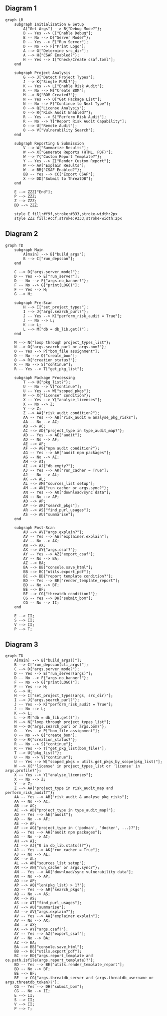 ## Diagram 1
```mermaid
graph LR
    subgraph Initialization & Setup
        A["Get Args"] --> B{"Debug Mode?"};
        B -- Yes --> C["Enable Debug"];
        B -- No --> D{"Server Mode?"};
        D -- Yes --> E["Run Server"];
        D -- No --> F["Print Logo"];
        A --> G["Determine src_dir"];
        A --> H{"CSAF Enabled?"};
        H -- Yes --> I["Check/Create csaf.toml"];
    end
    
    subgraph Project Analysis
        G --> J["Detect Project Types"];
        J --> K{"Single PURL?"};
        K -- Yes --> L["Enable Risk Audit"];
        K -- No --> M["Create BOM"];
        M --> N{"BOM Created?"};
        N -- Yes --> O["Get Package List"];
        N -- No --> P["Continue to Next Type"];
        O --> Q["License Analysis"];
        O --> R{"Risk Audit Enabled?"};
        R -- Yes --> S["Perform Risk Audit"];
        R -- No --> T["Report Risk Audit Capability"];
        O --> U["Remote Audit"];
        O --> V["Vulnerability Search"];
    end

    subgraph Reporting & Submission
        V --> W["Summarize Results"];
        W --> X["Generate Reports (HTML, PDF)"];
        W --> Y{"Custom Report Template?"};
        Y -- Yes --> Z["Render Custom Report"];
        W --> AA["Explain Results"];
        W --> BB{"CSAF Enabled?"};
        BB -- Yes --> CC["Export CSAF"];
        X --> DD["Submit to ThreatDB"];
    end

    E --> ZZZ["End"];
    P --> ZZZ;
    Z --> ZZZ;
    DD --> ZZZ;

    style E fill:#f9f,stroke:#333,stroke-width:2px
    style ZZZ fill:#ccf,stroke:#333,stroke-width:2px

```
## Diagram 2
```mermaid
graph TD
    subgraph Main
        A[main] --> B["build_args"];
        B --> C["run_depscan"];
    end

    C --> D{"args.server_mode?"};
    D -- Yes --> E["run_server"];
    D -- No --> F{"args.no_banner?"};
    F -- No --> G["print(LOGO)"];
    F -- Yes --> H;
    G --> H;

    subgraph Pre-Scan
        H --> I["set_project_types"];
        I --> J{"args.search_purl?"};
        J -- Yes --> K["perform_risk_audit = True"];
        J -- No --> L;
        K --> L;
        L --> M["db = db_lib.get()"];
    end

    M --> N{"loop through project_types_list"};
    N --> O{"args.search_purl or args.bom?"};
    O -- Yes --> P["bom_file assignment"];
    O -- No --> Q["create_bom"];
    Q --> R{"creation_status?"};
    R -- No --> S["continue"];
    R -- Yes --> T["get_pkg_list"];

    subgraph Package Processing
        T --> U{"pkg_list?"};
        U -- No --> V["continue"];
        U -- Yes --> W["scoped_pkgs"];
        W --> X{"license" condition?};
        X -- Yes --> Y["analyse_licenses"];
        X -- No --> Z;
        Y --> Z;
        Z --> AA{"risk_audit condition?"};
        AA -- Yes --> AB["risk_audit & analyse_pkg_risks"];
        AA -- No --> AC;
        AB --> AC;
        AC --> AD{"project_type in type_audit_map?"};
        AD -- Yes --> AE["audit"];
        AD -- No --> AF;
        AE --> AF;
        AF --> AG{"npm audit condition?"};
        AG -- Yes --> AH["audit npm packages"];
        AG -- No --> AI;
        AH --> AI;
        AI --> AJ{"db empty?"};
        AJ -- Yes --> AK["run_cacher = True"];
        AJ -- No --> AL;
        AK --> AL;
        AL --> AM["sources_list setup"];
        AM --> AN{"run_cacher or args.sync?"};
        AN -- Yes --> AO["download/sync data"];
        AN -- No --> AP;
        AO --> AP;
        AP --> AR["search_pkgs"];
        AR --> AS["find_purl_usages"];
        AS --> AU["summarise"];
    end

    subgraph Post-Scan
        AU --> AV{"args.explain?"};
        AV -- Yes --> AW["explainer.explain"];
        AV -- No --> AX;
        AW --> AX;
        AX --> AY{"args.csaf?"};
        AY -- Yes --> AZ["export_csaf"];
        AY -- No --> BA;
        AZ --> BA;
        BA --> BB["console.save_html"];
        BB --> BC["utils.export_pdf"];
        BC --> BD{"report template condition?"};
        BD -- Yes --> BE["render_template_report"];
        BD -- No --> BF;
        BE --> BF;
        BF --> CG{"threatdb condition?"};
        CG -- Yes --> DH["submit_bom"];
        CG -- No --> II;
    end

    E --> II;
    S --> II;
    V --> II;
    P --> T;
```
## Diagram 3
```mermaid
graph TD
    A[main] --> B["build_args()"];
    B --> C["run_depscan(cli_args)"];
    C --> D{"args.server_mode?"};
    D -- Yes --> E["run_server(args)"];
    D -- No --> F{"args.no_banner?"};
    F -- No --> G["print(LOGO)"];
    F -- Yes --> H;
    G --> H;
    H --> I["set_project_types(args, src_dir)"];
    I --> J{"args.search_purl?"};
    J -- Yes --> K["perform_risk_audit = True"];
    J -- No --> L;
    K --> L;
    L --> M["db = db_lib.get()"];
    M --> N["loop through project_types_list"];
    N --> O{"args.search_purl or args.bom?"};
    O -- Yes --> P["bom_file assignment"];
    O -- No --> Q["create_bom"];
    Q --> R{"creation_status?"};
    R -- No --> S["continue"];
    R -- Yes --> T["get_pkg_list(bom_file)"];
    T --> U{"pkg_list?"};
    U -- No --> V["continue"];
    U -- Yes --> W["scoped_pkgs = utils.get_pkgs_by_scope(pkg_list)"];
    W --> X{"'license' in project_types_list or 'license' in args.profile?"};
    X -- Yes --> Y["analyse_licenses"];
    X -- No --> Z;
    Y --> Z;
    Z --> AA{"project_type in risk_audit_map and perform_risk_audit?"};
    AA -- Yes --> AB["risk_audit & analyse_pkg_risks"];
    AA -- No --> AC;
    AB --> AC;
    AC --> AD{"project_type in type_audit_map?"};
    AD -- Yes --> AE["audit"];
    AD -- No --> AF;
    AE --> AF;
    AF --> AG{"project_type in ('podman', 'docker', ...)?"};
    AG -- Yes --> AH["audit npm packages"];
    AG -- No --> AI;
    AH --> AI;
    AI --> AJ{"0 in db_lib.stats()?"};
    AJ -- Yes --> AK["run_cacher = True"];
    AJ -- No --> AL;
    AK --> AL;
    AL --> AM["sources_list setup"];
    AM --> AN{"run_cacher or args.sync?"};
    AN -- Yes --> AO["download/sync vulnerability data"];
    AN -- No --> AP;
    AO --> AP;
    AP --> AQ{"len(pkg_list) > 1?"};
    AQ -- Yes --> AR["search_pkgs"];
    AQ -- No --> AS;
    AR --> AS;
    AS --> AT["find_purl_usages"];
    AT --> AU["summarise"];
    AU --> AV{"args.explain?"};
    AV -- Yes --> AW["explainer.explain"];
    AV -- No --> AX;
    AW --> AX;
    AX --> AY{"args.csaf?"};
    AY -- Yes --> AZ["export_csaf"];
    AY -- No --> BA;
    AZ --> BA;
    BA --> BB["console.save_html"];
    BB --> BC["utils.export_pdf"];
    BC --> BD{"args.report_template and os.path.isfile(args.report_template)?"};
    BD -- Yes --> BE["utils.render_template_report"];
    BD -- No --> BF;
    BE --> BF;
    BF --> CG{"args.threatdb_server and (args.threatdb_username or args.threatdb_token)?"};
    CG -- Yes --> DH["submit_bom"];
    CG -- No --> II;
    E --> II;
    S --> II;
    V --> II;
    P --> T;
```